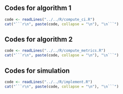 ## Codes for algorithm 1 {-}

```r
code <- readLines("../../R/compute_ci.R")
cat("```r\n", paste(code, collapse = "\n"), "\n```")
```

## Codes for algorithm 2 {-}

```r
code <- readLines("../../R/compute_metrics.R")
cat("```r\n", paste(code, collapse = "\n"), "\n```")
```


## Codes for simulation {-}

```r
code <- readLines("../../R/implement.R")
cat("```r\n", paste(code, collapse = "\n"), "\n```")
```